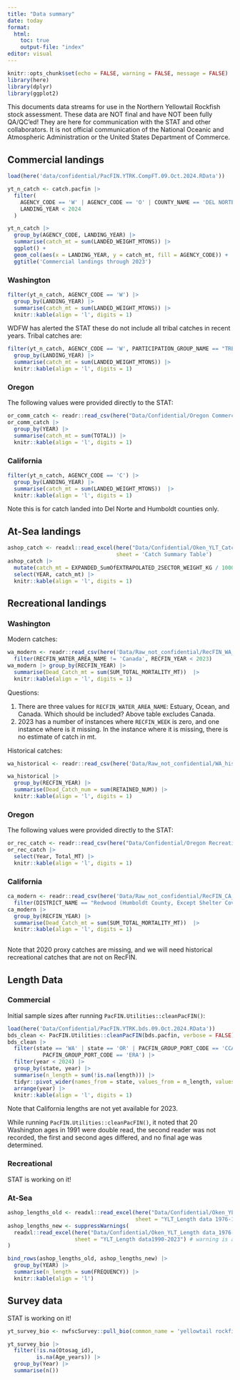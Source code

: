 ```yaml
---
title: "Data summary"
date: today
format: 
  html:
    toc: true
    output-file: "index"
editor: visual
---
```


```r
knitr::opts_chunk$set(echo = FALSE, warning = FALSE, message = FALSE)
library(here)
library(dplyr)
library(ggplot2)
```

This documents data streams for use in the Northern Yellowtail Rockfish stock assessment. These data are NOT final and have NOT been fully QA/QC'ed! They are here for communication with the STAT and other collaborators. It is not official communication of the National Oceanic and Atmospheric Administration or the United States Department of Commerce.

## Commercial landings

```r
load(here('data/confidential/PacFIN.YTRK.CompFT.09.Oct.2024.RData'))

yt_n_catch <- catch.pacfin |>
  filter(
    AGENCY_CODE == 'W' | AGENCY_CODE == 'O' | COUNTY_NAME == 'DEL NORTE' | COUNTY_NAME == 'HUMBOLDT',
    LANDING_YEAR < 2024
  )

yt_n_catch |>
  group_by(AGENCY_CODE, LANDING_YEAR) |>
  summarise(catch_mt = sum(LANDED_WEIGHT_MTONS)) |>
  ggplot() +
  geom_col(aes(x = LANDING_YEAR, y = catch_mt, fill = AGENCY_CODE)) +
  ggtitle('Commercial landings through 2023')

```

### Washington

```r
filter(yt_n_catch, AGENCY_CODE == 'W') |>
  group_by(LANDING_YEAR) |>
  summarise(catch_mt = sum(LANDED_WEIGHT_MTONS)) |>
  knitr::kable(align = 'l', digits = 1)
```

WDFW has alerted the STAT these do not include all tribal catches in recent years. Tribal catches are:

```r
filter(yt_n_catch, AGENCY_CODE == 'W', PARTICIPATION_GROUP_NAME == "TREATY INDIAN COMMERCIAL FISHER") |>
  group_by(LANDING_YEAR) |>
  summarise(catch_mt = sum(LANDED_WEIGHT_MTONS)) |>
  knitr::kable(align = 'l', digits = 1)
```

### Oregon

The following values were provided directly to the STAT:
```r
or_comm_catch <- readr::read_csv(here("Data/Confidential/Oregon Commercial landings_433_2023.csv"))
or_comm_catch |> 
  group_by(YEAR) |>
  summarise(catch_mt = sum(TOTAL)) |>
  knitr::kable(align = 'l', digits = 1)
```


### California

```r
filter(yt_n_catch, AGENCY_CODE == 'C') |>
  group_by(LANDING_YEAR) |>
  summarise(catch_mt = sum(LANDED_WEIGHT_MTONS))  |>
  knitr::kable(align = 'l', digits = 1)
```

Note this is for catch landed into Del Norte and Humboldt counties only.

## At-Sea landings

```r
ashop_catch <- readxl::read_excel(here("Data/Confidential/Oken_YLT_Catch data_1976-2023_102824.xlsx"), 
                                  sheet = 'Catch Summary Table')
ashop_catch |>
  mutate(catch_mt = EXPANDED_SumOfEXTRAPOLATED_2SECTOR_WEIGHT_KG / 1000) |>
  select(YEAR, catch_mt) |>
  knitr::kable(align = 'l', digits = 1)
```


## Recreational landings

### Washington

Modern catches:

```r
wa_modern <- readr::read_csv(here('Data/Raw_not_confidential/RecFIN_WA_catch_to_2023.csv')) |>
  filter(RECFIN_WATER_AREA_NAME != 'Canada', RECFIN_YEAR < 2023)
wa_modern |> group_by(RECFIN_YEAR) |>
  summarise(Dead_Catch_mt = sum(SUM_TOTAL_MORTALITY_MT))  |>
  knitr::kable(align = 'l', digits = 1)
```

Questions:

1.  There are three values for `RECFIN_WATER_AREA_NAME`: Estuary, Ocean, and Canada. Which should be included? Above table excludes Canada.
2.  2023 has a number of instances where `RECFIN_WEEK` is zero, and one instance where is it missing. In the instance where it is missing, there is no estimate of catch in mt.

Historical catches:

```r
wa_historical <- readr::read_csv(here('Data/Raw_not_confidential/WA_historical_rec.csv'))

wa_historical |>
  group_by(RECFIN_YEAR) |>
  summarise(Dead_Catch_num = sum(RETAINED_NUM)) |>
  knitr::kable(align = 'l', digits = 1)
```

### Oregon

The following values were provided directly to the STAT:
```r
or_rec_catch <- readr::read_csv(here("Data/Confidential/Oregon Recreational landings_433_2023.csv"))
or_rec_catch |>
  select(Year, Total_MT) |>
  knitr::kable(align = 'l', digits = 1)
```


### California

```r
ca_modern <- readr::read_csv(here('Data/Raw_not_confidential/RecFIN_CA_catch_to_2023.csv')) |>
  filter(DISTRICT_NAME == "Redwood (Humboldt County, Except Shelter Cover Area, And Del Norte County)" ) 
ca_modern |>
  group_by(RECFIN_YEAR) |>
  summarise(Dead_Catch_mt = sum(SUM_TOTAL_MORTALITY_MT))  |>
  knitr::kable(align = 'l', digits = 1)
  

```

Note that 2020 proxy catches are missing, and we will need historical recreational catches that are not on RecFIN.

## Length Data

### Commercial

Initial sample sizes after running `PacFIN.Utilities::cleanPacFIN()`:

```r
load(here('Data/Confidential/PacFIN.YTRK.bds.09.Oct.2024.RData'))
bds_clean <- PacFIN.Utilities::cleanPacFIN(bds.pacfin, verbose = FALSE) 
bds_clean |>
  filter(state == 'WA' | state == 'OR' | PACFIN_GROUP_PORT_CODE == 'CCA' |
           PACFIN_GROUP_PORT_CODE == 'ERA') |>
  filter(year < 2024) |>
  group_by(state, year) |>
  summarise(n_length = sum(!is.na(length))) |>
  tidyr::pivot_wider(names_from = state, values_from = n_length, values_fill = 0) |>
  arrange(year) |>
  knitr::kable(align = 'l', digits = 1)

```

Note that California lengths are not yet available for 2023.

While running `PacFIN.Utilities::cleanPacFIN()`, it noted that 20 Washington ages in 1991 were double read, the second reader was not recorded, the first and second ages differed, and no final age was determined.

### Recreational

STAT is working on it!

### At-Sea
```r
ashop_lengths_old <- readxl::read_excel(here("Data/Confidential/Oken_YLT_Length data_1976-2023_102824.xlsx"), 
                                        sheet = "YLT_Length data 1976-1989")
ashop_lengths_new <- suppressWarnings(
  readxl::read_excel(here("Data/Confidential/Oken_YLT_Length data_1976-2023_102824.xlsx"), 
                     sheet = "YLT_Length data1990-2023") # warning is about converting text to numeric
)

bind_rows(ashop_lengths_old, ashop_lengths_new) |>
  group_by(YEAR) |>
  summarise(n_length = sum(FREQUENCY)) |>
  knitr::kable(align = 'l')
```


## Survey data

STAT is working on it!

```r
yt_survey_bio <- nwfscSurvey::pull_bio(common_name = 'yellowtail rockfish', survey = 'NWFSC.Combo')

yt_survey_bio |>
  filter(!is.na(Otosag_id),
         is.na(Age_years)) |>
  group_by(Year) |>
  summarise(n())

```

